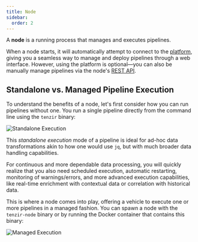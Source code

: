 ```yaml
---
title: Node
sidebar:
  order: 2
---
```


A **node** is a running process that manages and executes pipelines.

When a node starts, it will automatically attempt to connect to the
[platform](/explanations/architecture/platform), giving you a seamless way to manage and deploy
pipelines through a web interface. However, using the platform is optional—you
can also be manually manage pipelines via the node's [REST
API](/references/api/node).

## Standalone vs. Managed Pipeline Execution

To understand the benefits of a node, let's first consider how you can run
pipelines without one. You run a single pipeline directly from the command line
using the `tenzir` binary:

![Standalone Execution](node/standalone-execution.svg)

This *standalone execution* mode of a pipeline is ideal for ad-hoc data
transformations akin to how one would use `jq`, but with much broader data
handling capabilities.

For continuous and more dependable data processing, you will quickly realize
that you also need scheduled execution, automatic restarting, monitoring of
warnings/errors, and more advanced execution capabilities, like real-time
enrichment with contextual data or correlation with historical data.

This is where a node comes into play, offering a vehicle to execute one or more
pipelines in a managed fashion. You can spawn a node with the `tenzir-node`
binary or by running the Docker container that contains this binary:

![Managed Execution](node/managed-execution.svg)
